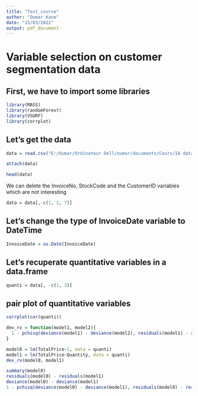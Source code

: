 ```yaml
---
title: "Test_course"
author: "Oumar Kane"
date: "15/03/2022"
output: pdf_document
---
```


# Variable selection on customer segmentation data


## First, we have to import some libraries
```r
library(MASS)
library(randomForest)
library(VSURF)
library(corrplot)
```

## Let's get the data
```r
data = read.csv("E:/Oumar/Ordinateur Dell/oumar/documents/Cours/IA data forest/master semestre 2/Analyse de données/Projets/Data/Customer/results/cleaned_data.csv")
```

```r
attach(data)
```

```r
head(data)
```

We can delete the InvoiceNo, StockCode and the CustomerID variables which are not interesting
```r
data = data[,-c(1, 2, 7)]
```

## Let's change the type of InvoiceDate variable to DateTime
```r
InvoiceDate = as.Date(InvoiceDate)
```

## Let's recuperate quantitative variables in a data.frame
```r
quanti = data[, -c(1, 3)]
```

## pair plot of quantitative variables
```r
corrplot(cor(quanti))
```

```r
dev_rv = function(model1, model2){
  1 - pchisq(deviance(model1) - deviance(model2), residuals(model1) - residuals(model2))
}
```

```r
model0 = lm(TotalPrice~1, data = quanti)
model1 = lm(TotalPrice~Quantity, data = quanti)
dev_rv(model0, model1)
```

```r
summary(model0)
residuals(model0) - residuals(model1)
deviance(model0) - deviance(model1)
1 - pchisq(deviance(model0) - deviance(model1), residuals(model0) - residuals(model1))
```

```r
```

```r
```

```r
```

```r
```

```r
```

```r
```

```r
```
```r
```

```r
```

```r
```

```r
```

```r
```

```r
```
```r
```

```r
```

```r
```

```r
```

```r
```

```r
```
```r
```

```r
```

```r
```

```r
```

```r
```

```r
```

